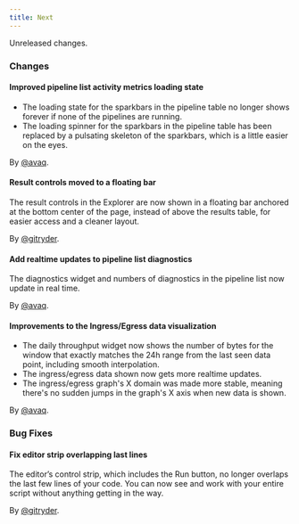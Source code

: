 ```yaml
---
title: Next
---
```


Unreleased changes.

### Changes

#### Improved pipeline list activity metrics loading state

- The loading state for the sparkbars in the pipeline table no longer shows forever if none of the pipelines are running.
- The loading spinner for the sparkbars in the pipeline table has been replaced by a pulsating skeleton of the sparkbars, which is a little easier on the eyes.

By [@avaq](https://github.com/avaq).

#### Result controls moved to a floating bar

The result controls in the Explorer are now shown in a floating bar anchored at the bottom center of the page,
instead of above the results table, for easier access and a cleaner layout.

By [@gitryder](https://github.com/gitryder).

#### Add realtime updates to pipeline list diagnostics

The diagnostics widget and numbers of diagnostics in the pipeline list now update in real time.

By [@avaq](https://github.com/avaq).

#### Improvements to the Ingress/Egress data visualization

- The daily throughput widget now shows the number of bytes for the window that exactly matches the 24h range from the last seen data point, including smooth interpolation.
- The ingress/egress data shown now gets more realtime updates.
- The ingress/egress graph's X domain was made more stable, meaning there's no sudden jumps in the graph's X axis when new data is shown.

By [@avaq](https://github.com/avaq).

### Bug Fixes

#### Fix editor strip overlapping last lines

The editor’s control strip, which includes the Run button, no longer overlaps the last few lines of your code.
You can now see and work with your entire script without anything getting in the way.

By [@gitryder](https://github.com/gitryder).
